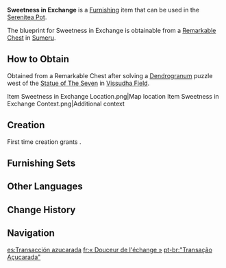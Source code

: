{{Furnishing Infobox
|id             = 370314
|image          = Item Sweetness in Exchange.png
|category       = Building
|subcategory    = Mercantile
|quality        = 3
|adeptal_energy = 60
|load           = 210
|reduced_load   = 157
|description    = A common stall made from [[Karmaphala Wood]], which has outstanding moisture-proofing properties. This stall is suitable for the sales of the freshest fruits and vegetables.<br>Fruits and vegetables are typical time-sensitive commodities. The timing at which the fruits ripen and storage time greatly influence the fruit and vegetable business. "Ensuring the effective flow of TSC (Time-Sensitive Commodities)" is a research topic among [[Vahumana]] school's many social science studies. Based on relevant theories, Vahumana researchers have offered plenty of advice to fruit and vegetable vendors in the [[Grand Bazaar]], which effectively reduces the extra consumption and inevitable waste of commodities, thus saving a considerable amount of Mora for vendors and even the Grand Bazaar in general.
|mention        = Vahumana
|blueprint      = Remarkable Chest
|source1        = 
}}
'''Sweetness in Exchange''' is a [[Furnishing]] item that can be used in the [[Serenitea Pot]].

The blueprint for Sweetness in Exchange is obtainable from a [[Remarkable Chest]] in [[Sumeru]].

==How to Obtain==
Obtained from a Remarkable Chest after solving a [[Dendrogranum]] puzzle west of the [[Statue of The Seven]] in [[Vissudha Field]].
<gallery>
Item Sweetness in Exchange Location.png|Map location
Item Sweetness in Exchange Context.png|Additional context
</gallery>

==Creation==
First time creation grants {{Item|Trust|24|x=60}}.
{{Recipe
|type = Creation
|time = 14h
|Karmaphala Wood = 8
|Fabric = 4
|sort = Karmaphala Wood;Fabric
}}

==Furnishing Sets==
{{Craft Usage|type=Furnishing Set}}

==Other Languages==
{{Other Languages
|default_hidden = 1
|en      = Sweetness in Exchange
|zhs     = 「醇甜于流转之间」
|zhs_rm  = "Chúntián Yú Liúzhuǎn zhī Jiān"
|zht     = 「醇甜於流轉之間」
|zht_rm  = "Chúntián Yú Liúzhuǎn zhī Jiān"
|ja      = 「染み渡る甘み」
|ja_rm   = "Shimiwataru Amami"{{Assumed}}
|ko      = 「흘러넘치는 달콤함」
|es      = Transacción azucarada
|fr      = «&nbsp;Douceur de l'échange&nbsp;»
|ru      = Сладость в обмен
|th      = "การแลกเปลี่ยนอันหอมหวาน"
|th_rm   = 
|vi      = Ngọt Ngào Giữa Dòng Chảy
|de      = „Sanft und süß im Fluss“
|id      = Kemanisan dalam Pertukaran
|pt      = "Transação Açucarada"
|tr      = Karşılıklı Tatlılık
|it      = Dolcezza scambiabile
<!--
|zh_tl   = 
|ja_tl   = 
|ko_tl   = 
|es_tl   = 
|fr_tl   = 
|ru_tl   = 
|th_tl   = 
|vi_tl   = 
|de_tl   = 
|id_tl   = 
|pt_tl   = 
|tr_tl   =
|it_tl   =
-->
}}

==Change History==
{{Change History|3.0}}

==Navigation==
{{Furnishing Navbox|exterior}}

[[es:Transacción azucarada]]
[[fr:« Douceur de l'échange »]]
[[pt-br:"Transação Açucarada"]]